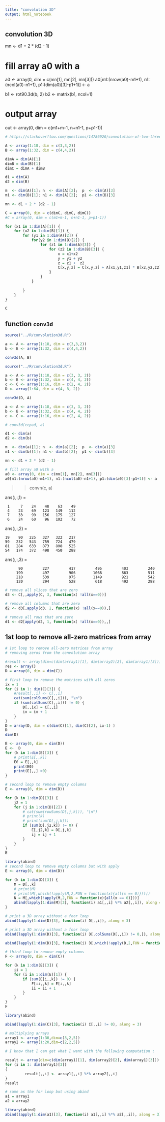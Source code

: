 ```yaml
---
title: "convolution 3D"
output: html_notebook
---
```


## convolution 3D

mn <- d1 + 2 * (d2 - 1)

# fill array a0 with a
a0 <- array(0, dim = c(mn[1], mn[2], mn[3]))
a0[m1:(nrow(a0)-m1+1), n1:(ncol(a0)-n1+1), p1:(dim(a0)[3]-p1+1)] <- a

b1  <- rot90.3d(b, 2)
b2  <- matrix(b1, ncol=1)

# output array
out <- array(0, dim = c(m1+m-1, n+n1-1, p+p1-1))


```r
# https://stackoverflow.com/questions/14786920/convolution-of-two-three-dimensional-arrays-with-padding-on-one-side-too-slow

A <- array(1:18, dim = c(3,3,2))
B <- array(1:32, dim = c(4,4,2))

dimA = dim(A)[1]
dimB = dim(B)[1]
dimC = dimA + dimB

d1 = dim(A)
d2 = dim(B)

m  <- dim(A)[1]; n  <- dim(A)[2];  p  <- dim(A)[3]
m1 <- dim(B)[1]; n1 <- dim(A)[2];  p1 <- dim(B)[3]

mn <- d1 + 2 * (d2 - 1)

C = array(0, dim = c(dimC, dimC, dimC))
#C = array(0, dim = c(m1+m-1, n+n1-1, p+p1-1))

for (x1 in 1:dim(A)[1]) {
    for (x2 in 1:dim(B)[1]) {
        for (y1 in 1:dim(A)[2]) {
            for(y2 in 1:dim(B)[2]) {
                for (z1 in 1:dim(A)[3]) {
                    for (z2 in 1:dim(B)[3]) {
                        x = x1+x2
                        y = y1 + y2
                        z = z1 +  z2
                        C[x,y,z] = C[x,y,z] + A[x1,y1,z1] * B[x2,y2,z2]
                    }
                }
            }
                
        }
    }
}

C
```

## function `conv3d`
```r
source("../R/convolution3d.R")

a <- A <- array(1:18, dim = c(3,3,2))
b <- B <- array(1:32, dim = c(4,4,2))

conv3d(A, B)
```

```r
source("../R/convolution3d.R")

a <- A <- array(1:18, dim = c(3, 3, 2))
b <- B <- array(1:32, dim = c(4, 4, 2))
c <- C <- array(1:16, dim = c(2, 4, 2))
D <- array(1:64, dim = c(4, 8, 2))

conv3d(D, A)
```


```r
a <- A <- array(1:18, dim = c(3, 3, 2))
b <- B <- array(1:32, dim = c(4, 4, 2))
c <- C <- array(1:16, dim = c(2, 4, 2))

# conv3d(ccpad, a)

d1 <- dim(a)
d2 <- dim(b)

m  <- dim(a)[1]; n  <- dim(a)[2];  p  <- dim(a)[3]
m1 <- dim(b)[1]; n1 <- dim(b)[2];  p1 <- dim(b)[3]

mn <- d1 + 2 * (d2 - 1)

# fill array a0 with a
a0 <- array(0, dim = c(mn[1], mn[2], mn[3]))
a0[m1:(nrow(a0)-m1+1), n1:(ncol(a0)-n1+1), p1:(dim(a0)[3]-p1+1)] <- a

```

>> convn(c, a)

ans(:,:,1) =

     1     7    24    48    63    49
     4    23    69   123   149   112
     7    33    90   156   175   127
     6    24    60    96   102    72


ans(:,:,2) =

    19    90   225   327   322   217
    59   232   543   759   724   479
    81   284   633   873   808   525
    54   174   372   498   450   288


ans(:,:,3) =

          90         227         417         495         403         240
         199         497         906        1068         863         511
         218         539         975        1149         921         542
         120         294         528         618         492         288

```r
# remove all slices that are zero
d3 <- C[,,apply(C, 3, function(x) !all(x==0))] 
```


```r
# remove all columns that are zero
d2 <- d3[,apply(d3, 2, function(x) !all(x==0)),] 
```

```r
# remove all rows that are zero
d1 <- d2[apply(d2, 1, function(x) !all(x==0)),,] 
```


## 1st loop to remove all-zero matrices from array

```r
# 1st loop to remove all-zero matrices from array
# removing zeros from the convolution array

#result <- array(dim=c(dim(array1)[1], dim(array2)[2], dim(array1)[3]))
res <- array()
D = array(0, dim = dim(C))

# first loop to remove the matrices with all zeros
ix = 1
for (i in 1: dim(C)[3]) {
    #result[,,i] <- C[,,i]
    cat(sum(colSums(C[,,i])), "\n")
    if (sum(colSums(C[,,i])) != 0) {
        D[,,ix] = C[,,i]
        ix = ix + 1
    }
}
D = array(D, dim = c(dim(C)[1], dim(C)[2], ix-1) )
D
dim(D)
```




```r
E <- array(0, dim = dim(D))
E <-  D
for (k in 1:dim(E)[3]) {
    # print(E[,,k])
    E0 = E[,,k]
    print(E0)
    print(E[,,] >0)
}    
```


```r
# second loop to remove empty columns
E <- array(0, dim = dim(D))

for (k in 1:dim(D)[3]) {
    j2 = 1
    for (j in 1:dim(D)[2]) {
        # cat(sum(rowSums(D[,j,k])), "\n")
        # print(k)
        # print(sum(D[,j,k]))
        if (sum(D[,j2,k]) != 0) {
            E[,j2,k] = D[,j,k]
            ij = ij + 1
        }
    }
}
E

```


```r
library(abind)
# second loop to remove empty columns but with apply
E <- array(0, dim = dim(D))

for (k in 1:dim(D)[3]) {
    M = D[,,k]
    # print(M)
    # print(M[,which(!apply(M,2,FUN = function(x){all(x == 0)}))])
    N = M[,which(!apply(M,2,FUN = function(x){all(x == 0)}))]
    abind(lapply(1:dim(M)[3], function(i) a1[,,i] %*% a2[,,i]), along = 3)
}

```

```r
# print a 3D array without a foor loop
abind(lapply(1:dim(D)[3], function(i) D[,,i]), along = 3)
```


```r
# print a 3D array without a foor loop
abind(lapply(1:dim(D)[3], function(i) D[,colSums(D[,,i]) != 0,]), along = 3)
```



```r
abind(lapply(1:dim(D)[3], function(i) D[,which(!apply(D,2,FUN = function(x) {all(x == 0)}))]), along = 3)
```



```r
# third loop to remove empty columns
F <- array(0, dim = dim(C))

for (k in 1:dim(E)[3]) {
    ii = 1
    for (i in 1:dim(E)[1]) {
        if (sum(E[i,,k]) != 0) {
            F[ii,,k] = E[i,,k]
            ii = ii + 1
        }
    }
}
F

```



```r
library(abind)

abind(lapply(1:dim(C)[3], function(i) C[,,i] != 0), along = 3)
```



```r
# multiplying arrays
array1 <- array(1:30,dim=c(3,2,5))
array2 <- array(1:20,dim=c(2,2,5))

# I know that I can get what I want with the following computation :

result <- array(dim=c(dim(array1)[1], dim(array2)[2], dim(array1)[3]))
for (i in 1: dim(array1)[3])
{
         result[,,i] <- array1[,,i] %*% array2[,,i]
}         
result
```

```r
# same as the for loop but using abind
a1 = array1
a2 = array2

library(abind)
abind(lapply(1:dim(a1)[3], function(i) a1[,,i] %*% a2[,,i]), along = 3)
```


